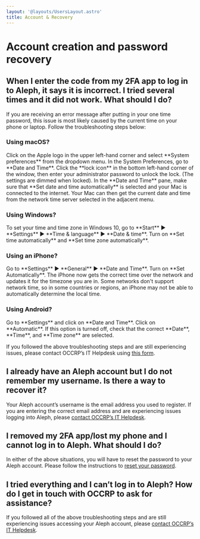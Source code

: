 ```yaml
---
layout: '@layouts/UsersLayout.astro'
title: Account & Recovery
---
```



# Account creation and password recovery

<OCCRPCallout />

## When I enter the code from my 2FA app to log in to Aleph, it says it is incorrect. I tried several times and it did not work. What should I do?

If you are receiving an error message after putting in your one time password, this issue is most likely caused by the current time on your phone or laptop. Follow the troubleshooting steps below:

### Using macOS?

<Steps>
  <Step>
    Click on the Apple logo in the upper left-hand corner and select **System preferences** from the dropdown menu. In the System Preferences, go to **Date and Time**.
  </Step>

  <Step>
    Click the **lock icon** in the bottom left-hand corner of the window, then enter your administrator password to unlock the lock. (The settings are dimmed when locked).
  </Step>

  <Step>
    In the **Date and Time** pane, make sure that **Set date and time automatically** is selected and your Mac is connected to the internet. Your Mac can then get the current date and time from the network time server selected in the adjacent menu.
  </Step>
</Steps>

### Using Windows?

<Steps>
  <Step>
    To set your time and time zone in Windows 10, go to **Start** ▶ **Settings** ▶ **Time & language** ▶ **Date & time**.
  </Step>

  <Step>
    Turn on **Set time automatically** and **Set time zone automatically**.
  </Step>
</Steps>

### Using an iPhone?

<Steps>
  <Step>
    Go to **Settings** ▶ **General** ▶ **Date and Time**.
  </Step>

  <Step>
    Turn on **Set Automatically**. The iPhone now gets the correct time over the network and updates it for the timezone you are in. Some networks don't support network time, so in some countries or regions, an iPhone may not be able to automatically determine the local time.
  </Step>
</Steps>

### Using Android?

<Steps>
  <Step>
    Go to **Settings** and click on **Date and Time**.
  </Step>

  <Step>
    Click on **Automatic**. If this option is turned off, check that the correct **Date**, **Time**, and **Time zone** are selected.
  </Step>
</Steps>

If you followed the above troubleshooting steps and are still experiencing issues, please contact OCCRP’s IT Helpdesk using [this form](https://form.asana.com/?k=9e-nT6JyUfSivzqHwNhsDw&d=24418422500834). 

## I already have an Aleph account but I do not remember my username. Is there a way to recover it?

Your Aleph account’s username is the email address you used to register. If you are entering the correct email address and are experiencing issues logging into Aleph, please [contact OCCRP’s IT Helpdesk](https://requests.occrp.org/helpdesk).

## I removed my 2FA app/lost my phone and I cannot log in to Aleph. What should I do?

In either of the above situations, you will have to reset the password to your Aleph account. Please follow the instructions to [reset your password](/users/getting-started/account/reset-password).

## I tried everything and I can’t log in to Aleph? How do I get in touch with OCCRP to ask for assistance?

If you followed all of the above troubleshooting steps and are still experiencing issues accessing your Aleph account, please [contact OCCRP’s IT Helpdesk](https://requests.occrp.org/helpdesk). 
